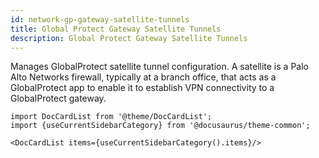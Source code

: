 ```yaml
---
id: network-gp-gateway-satellite-tunnels
title: Global Protect Gateway Satellite Tunnels
description: Global Protect Gateway Satellite Tunnels
---
```




Manages GlobalProtect satellite tunnel configuration. A satellite is a Palo Alto Networks
firewall, typically at a branch office, that acts as a GlobalProtect app to enable it to
establish VPN connectivity to a GlobalProtect gateway.




```mdx-code-block
import DocCardList from '@theme/DocCardList';
import {useCurrentSidebarCategory} from '@docusaurus/theme-common';

<DocCardList items={useCurrentSidebarCategory().items}/>
```
      